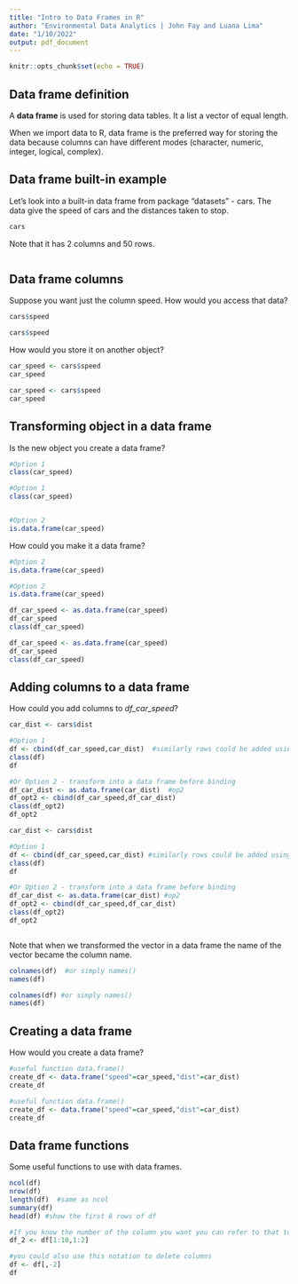 ```yaml
---
title: "Intro to Data Frames in R"
author: "Environmental Data Analytics | John Fay and Luana Lima"
date: "1/10/2022"
output: pdf_document
---
```


```r
knitr::opts_chunk$set(echo = TRUE)
```

## Data frame definition

A **data frame** is used for storing data tables. It a list a vector of equal length. 

When we import data to R, data frame is the preferred way for storing the data because columns can have different modes (character, numeric, integer, logical, complex).


## Data frame built-in example

Let's look into a built-in data frame from package "datasets" - cars. The data give the speed of cars and the distances taken to stop.

```r
cars
```


Note that it has 2 columns and 50 rows.
```r

```

## Data frame columns

Suppose you want just the column speed. How would you access that data? 

```r
cars$speed

```
```r
cars$speed
```

How would you store it on another object?

```r
car_speed <- cars$speed
car_speed
```
```r
car_speed <- cars$speed
car_speed
```


## Transforming object in a data frame

Is the new object you create a data frame?
```r
#Option 1
class(car_speed)
```


```r
#Option 1
class(car_speed)


#Option 2
is.data.frame(car_speed)
```

How could you make it a data frame?

```r
#Option 2
is.data.frame(car_speed)
```
```r
#Option 2
is.data.frame(car_speed)
```



```r
df_car_speed <- as.data.frame(car_speed)
df_car_speed
class(df_car_speed)
```
```r
df_car_speed <- as.data.frame(car_speed)
df_car_speed
class(df_car_speed)
```

## Adding columns to a data frame

How could you add columns to *df_car_speed*?

```r
car_dist <- cars$dist

#Option 1
df <- cbind(df_car_speed,car_dist)  #similarly rows could be added using rbind()
class(df)
df

#Or Option 2 - transform into a data frame before binding
df_car_dist <- as.data.frame(car_dist)  #op2
df_opt2 <- cbind(df_car_speed,df_car_dist)
class(df_opt2)
df_opt2

```
```r
car_dist <- cars$dist

#Option 1
df <- cbind(df_car_speed,car_dist) #similarly rows could be added using rbind()
class(df)
df
```
```r
#Or Option 2 - transform into a data frame before binding
df_car_dist <- as.data.frame(car_dist) #op2
df_opt2 <- cbind(df_car_speed,df_car_dist)
class(df_opt2)
df_opt2

```
```r

```





Note that when we transformed the vector in a data frame the name of the vector became the column name.

```r
colnames(df)  #or simply names()
names(df)
```

```r
colnames(df) #or simply names()
names(df)
```

## Creating a data frame

How would you create a data frame?

```r
#useful function data.frame()
create_df <- data.frame("speed"=car_speed,"dist"=car_dist)
create_df
```

```r
#useful function data.frame()
create_df <- data.frame("speed"=car_speed,"dist"=car_dist)
create_df

```

## Data frame functions

Some useful functions to use with data frames.

```r
ncol(df)  
nrow(df)  
length(df)  #same as ncol
summary(df)
head(df) #show the first 6 rows of df

#If you know the number of the column you want you can refer to that to access column
df_2 <- df[1:10,1:2]

#you could also use this notation to delete columns
df <- df[,-2]
df
```